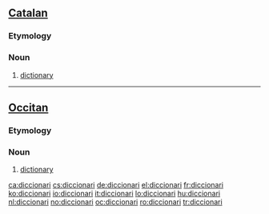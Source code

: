 ==[[Catalan]]==

===Etymology===
{{etyl|la|ca}} {{term|dictionarium|lang=la}}

===Noun===
{{ca-noun|m}}

# [[dictionary]]

----

==[[Occitan]]==
===Etymology===
{{etyl|la|oc}} {{term|dictionarium|lang=la}}

===Noun===
{{oc-noun|m}}

# [[dictionary]]

[[ca:diccionari]]
[[cs:diccionari]]
[[de:diccionari]]
[[el:diccionari]]
[[fr:diccionari]]
[[ko:diccionari]]
[[io:diccionari]]
[[it:diccionari]]
[[lo:diccionari]]
[[hu:diccionari]]
[[nl:diccionari]]
[[no:diccionari]]
[[oc:diccionari]]
[[ro:diccionari]]
[[tr:diccionari]]